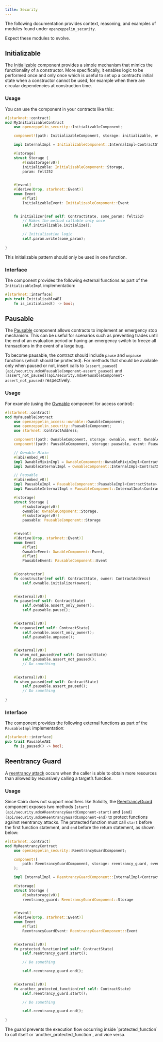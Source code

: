```yaml
---
title: Security
---
```


The following documentation provides context, reasoning, and examples of modules found under `openzeppelin_security`.

<Callout type='warn'>
Expect these modules to evolve.
</Callout>

## Initializable

The [Initializable](api/security.mdx#InitializableComponent) component provides a simple mechanism that mimics
the functionality of a constructor.
More specifically, it enables logic to be performed once and only once which is useful to set up a contract’s initial state when a constructor cannot be used, for example when there are circular dependencies at construction time.

### Usage

You can use the component in your contracts like this:

```rust
#[starknet::contract]
mod MyInitializableContract 
    use openzeppelin_security::InitializableComponent;

    component!(path: InitializableComponent, storage: initializable, event: InitializableEvent);

    impl InternalImpl = InitializableComponent::InternalImpl<ContractState>;

    #[storage]
    struct Storage {
        #[substorage(v0)]
        initializable: InitializableComponent::Storage,
        param: felt252
    

    #[event]
    #[derive(Drop, starknet::Event)]
    enum Event 
        #[flat]
        InitializableEvent: InitializableComponent::Event
    

    fn initializer(ref self: ContractState, some_param: felt252) 
        // Makes the method callable only once
        self.initializable.initialize();

        // Initialization logic
        self.param.write(some_param);
    
}
```

<Callout type='warn'>
This Initializable pattern should only be used in one function.
</Callout>

### Interface

The component provides the following external functions as part of the `InitializableImpl` implementation:

```rust
#[starknet::interface]
pub trait InitializableABI 
    fn is_initialized() -> bool;

```

## Pausable

The [Pausable](api/security.mdx#PausableComponent) component allows contracts to implement an emergency stop mechanism.
This can be useful for scenarios such as preventing trades until the end of an evaluation period or having an emergency switch to freeze all transactions in the event of a large bug.

To become pausable, the contract should include `pause` and `unpause` functions (which should be protected).
For methods that should be available only when paused or not, insert calls to `[assert_paused](api/security.mdx#PausableComponent-assert_paused)` and `[assert_not_paused](api/security.mdx#PausableComponent-assert_not_paused)`
respectively.

### Usage

For example (using the [Ownable](api/access.mdx#OwnableComponent) component for access control):

```rust
#[starknet::contract]
mod MyPausableContract 
    use openzeppelin_access::ownable::OwnableComponent;
    use openzeppelin_security::PausableComponent;
    use starknet::ContractAddress;

    component!(path: OwnableComponent, storage: ownable, event: OwnableEvent);
    component!(path: PausableComponent, storage: pausable, event: PausableEvent);

    // Ownable Mixin
    #[abi(embed_v0)]
    impl OwnableMixinImpl = OwnableComponent::OwnableMixinImpl<ContractState>;
    impl OwnableInternalImpl = OwnableComponent::InternalImpl<ContractState>;

    // Pausable
    #[abi(embed_v0)]
    impl PausableImpl = PausableComponent::PausableImpl<ContractState>;
    impl PausableInternalImpl = PausableComponent::InternalImpl<ContractState>;

    #[storage]
    struct Storage {
        #[substorage(v0)]
        ownable: OwnableComponent::Storage,
        #[substorage(v0)]
        pausable: PausableComponent::Storage
    

    #[event]
    #[derive(Drop, starknet::Event)]
    enum Event 
        #[flat]
        OwnableEvent: OwnableComponent::Event,
        #[flat]
        PausableEvent: PausableComponent::Event
    

    #[constructor]
    fn constructor(ref self: ContractState, owner: ContractAddress) 
        self.ownable.initializer(owner);
    

    #[external(v0)]
    fn pause(ref self: ContractState) 
        self.ownable.assert_only_owner();
        self.pausable.pause();
    

    #[external(v0)]
    fn unpause(ref self: ContractState) 
        self.ownable.assert_only_owner();
        self.pausable.unpause();
    

    #[external(v0)]
    fn when_not_paused(ref self: ContractState) 
        self.pausable.assert_not_paused();
        // Do something
    

    #[external(v0)]
    fn when_paused(ref self: ContractState) 
        self.pausable.assert_paused();
        // Do something
    
}
```

### Interface

The component provides the following external functions as part of the `PausableImpl` implementation:

```rust
#[starknet::interface]
pub trait PausableABI 
    fn is_paused() -> bool;

```

## Reentrancy Guard

A [reentrancy attack](https://gus-tavo-guim.medium.com/reentrancy-attack-on-smart-contracts-how-to-identify-the-exploitable-and-an-example-of-an-attack-4470a2d8dfe4) occurs when the caller is able to obtain more resources than allowed by recursively calling a target’s function.

### Usage

Since Cairo does not support modifiers like Solidity, the [ReentrancyGuard](api/security.mdx#ReentrancyGuardComponent)
component exposes two methods `[start](api/security.mdx#ReentrancyGuardComponent-start)` and `[end](api/security.mdx#ReentrancyGuardComponent-end)` to protect functions against reentrancy attacks.
The protected function must call `start` before the first function statement, and `end` before the return statement, as shown below:

```rust
#[starknet::contract]
mod MyReentrancyContract 
    use openzeppelin_security::ReentrancyGuardComponent;

    component!(
        path: ReentrancyGuardComponent, storage: reentrancy_guard, event: ReentrancyGuardEvent
    );

    impl InternalImpl = ReentrancyGuardComponent::InternalImpl<ContractState>;

    #[storage]
    struct Storage {
        #[substorage(v0)]
        reentrancy_guard: ReentrancyGuardComponent::Storage
    

    #[event]
    #[derive(Drop, starknet::Event)]
    enum Event 
        #[flat]
        ReentrancyGuardEvent: ReentrancyGuardComponent::Event
    

    #[external(v0)]
    fn protected_function(ref self: ContractState) 
        self.reentrancy_guard.start();

        // Do something

        self.reentrancy_guard.end();
    

    #[external(v0)]
    fn another_protected_function(ref self: ContractState) 
        self.reentrancy_guard.start();

        // Do something

        self.reentrancy_guard.end();
    
}
```

<Callout>
The guard prevents the execution flow occurring inside `protected_function`
</Callout>
to call itself or `another_protected_function`, and vice versa.
